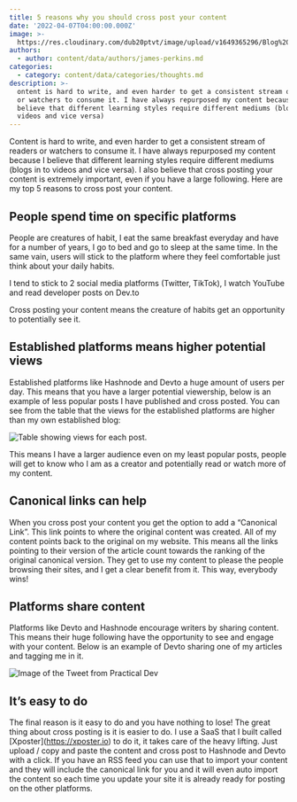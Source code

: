 ```yaml
---
title: 5 reasons why you should cross post your content
date: '2022-04-07T04:00:00.000Z'
image: >-
  https://res.cloudinary.com/dub20ptvt/image/upload/v1649365296/Blog%20Posts/cross_post_sp1tjm.png
authors:
  - author: content/data/authors/james-perkins.md
categories:
  - category: content/data/categories/thoughts.md
description: >-
  ontent is hard to write, and even harder to get a consistent stream of readers
  or watchers to consume it. I have always repurposed my content because I
  believe that different learning styles require different mediums (blogs in to
  videos and vice versa)
---
```


Content is hard to write, and even harder to get a consistent stream of readers or watchers to consume it. I have always repurposed my content because I believe that different learning styles require different mediums (blogs in to videos and vice versa). I also believe that cross posting your content is extremely important, even if you have a large following. Here are my top 5 reasons to cross post your content.

## **People spend time on specific platforms**

People are creatures of habit, I eat the same breakfast everyday and have for a number of years, I go to bed and go to sleep at the same time. In the same vain, users will stick to the platform where they feel comfortable just think about your daily habits.

&#x20;I tend to stick to 2 social media platforms (Twitter, TikTok), I watch YouTube and read developer posts on Dev.to

Cross posting your content means the creature of habits get an opportunity to potentially see it.

## **Established platforms means higher potential views**

Established platforms like Hashnode and Devto a huge amount of users per day. This means that you have a larger potential viewership, below is an example of less popular posts I have published and cross posted. You can see from the table that the views for the established platforms are higher than my own established blog:

![Table showing views for each post. ](https://res.cloudinary.com/dub20ptvt/image/upload/v1649358238/Screen\_Shot\_2022-04-07\_at\_3.03.15\_PM\_obcmsi.png "")

This means I have a larger audience even on my least popular posts, people will get to know who I am as a creator and potentially read or watch more of my content.

## **Canonical links can help**

When you cross post your content you get the option to add a “Canonical Link”. This link points to where the original content was created. All of my content points back to the original on my website. This means all the links pointing to their version of the article count towards the ranking of the original canonical version. They get to use my content to please the people browsing their sites, and I get a clear benefit from it. This way, everybody wins!

## **Platforms share content**

Platforms like Devto and Hashnode encourage writers by sharing content. This means their huge following have the opportunity to see and engage with your content. Below is an example of Devto sharing one of my articles and tagging me in it.

![Image of the Tweet from Practical Dev](https://res.cloudinary.com/dub20ptvt/image/upload/v1649358414/1511137040468955140\_onmz6e.png "")

## **It’s easy to do**

The final reason is it easy to do and you have nothing to lose! The great thing about cross posting is it is easier to do. I use a SaaS that I built called \[Xposter]\(https://xposter.io) to do it, it takes care of the heavy lifting. Just upload / copy and paste the content and cross post to Hashnode and Devto with a click.
If you have an RSS feed you can use that to import your content and they will include the canonical link for you and it will even auto import the content so each time you update your site it is already ready for posting on the other platforms.

<newsletter/>
